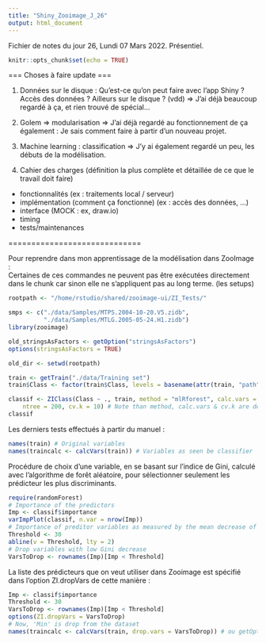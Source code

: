```yaml
---
title: "Shiny_Zooimage_J_26"
output: html_document
---
```


Fichier de notes du jour 26, Lundi 07 Mars 2022.    Présentiel.

```r
knitr::opts_chunk$set(echo = TRUE)
```

=== Choses à faire update ===

1) Données sur le disque : Qu'est-ce qu'on peut faire avec l'app Shiny ? Accès des données ? Ailleurs sur le disque ? (vdd)
  => J'ai déjà beaucoup regardé à ça, et rien trouvé de spécial...

2) Golem => modularisation
  => J'ai déjà regardé au fonctionnement de ça également : Je sais comment faire à partir d'un nouveau projet.

3) Machine learning : classification
  => J'y ai également regardé un peu, les débuts de la modélisation.

4) Cahier des charges (définition la plus complète et détaillée de ce que le travail doit faire) \
- fonctionnalités (ex : traitements local / serveur) \
- implémentation (comment ça fonctionne) (ex : accès des données, ...) \
- interface (MOCK : ex, draw.io) \
- timing \
- tests/maintenances \

=============================


Pour reprendre dans mon apprentissage de la modélisation dans ZooImage : \
Certaines de ces commandes ne peuvent pas être exécutées directement dans le chunk car sinon elle ne s'appliquent pas au long terme. (les setups) \

```r
rootpath <- "/home/rstudio/shared/zooimage-ui/ZI_Tests/"

smps <- c("./data/Samples/MTPS.2004-10-20.V5.zidb",
          "./data/Samples/MTLG.2005-05-24.H1.zidb")
library(zooimage)

old_stringsAsFactors <- getOption("stringsAsFactors")
options(stringsAsFactors = TRUE)

old_dir <- setwd(rootpath)

train <- getTrain("./data/Training set")
train$Class <- factor(train$Class, levels = basename(attr(train, "path")) )

classif <- ZIClass(Class ~ ., train, method = "mlRforest", calc.vars = calcVars,
    ntree = 200, cv.k = 10) # Note than method, calc.vars & cv.k are default values
classif


```

Les derniers tests effectués à partir du manuel :

```r
names(train) # Original variables
names(traincalc <- calcVars(train)) # Variables as seen be classifier
```

Procédure de choix d'une variable, en se basant sur l'indice de Gini, calculé avec l'algorithme de forêt aléatoire, pour sélectionner seulement les prédicteur les plus discriminants.

```r
require(randomForest)
# Importance of the predictors
Imp <- classif$importance
varImpPlot(classif, n.var = nrow(Imp))
# Importance of preditor variables as measured by the mean decrease of the Gini index for the random forest classifier classif.
Threshold <- 30
abline(v = Threshold, lty = 2)
# Drop variables with low Gini decrease
VarsToDrop <- rownames(Imp)[Imp < Threshold]
```

La liste des prédicteurs que on veut utiliser dans Zooimage est spécifié dans l'option ZI.dropVars de cette manière :

```r
Imp <- classif$importance
Threshold <- 30
VarsToDrop <- rownames(Imp)[Imp < Threshold]
options(ZI.dropVars = VarsToDrop)
# Now, 'Min' is drop from the dataset
names(traincalc <- calcVars(train, drop.vars = VarsToDrop)) # ou getOption("ZI.dropVars")
```




